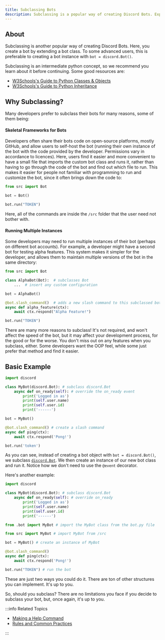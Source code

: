 ```yaml
---
title: Subclassing Bots
description: Subclassing is a popular way of creating Discord Bots. Explore how you can create a Discord bot by subclassing.
---
```


## About

Subclassing is another popular way of creating Discord Bots. Here, you create a bot by extending a bot class. To some advanced users, this is preferable to creating a bot instance with `bot = discord.Bot()`.

Subclassing is an intermediate python concept, so we recommend you learn about it before continuing. Some good resources are:

-   [W3Schools's Guide to Python Classes & Objects](https://www.w3schools.com/python/python_classes.asp)
-   [W3Schools's Guide to Python Inheritance](https://www.w3schools.com/python/python_inheritance.asp)

## Why Subclassing?

Many developers prefer to subclass their bots for many reasons, some of them being:

#### Skeletal Frameworks for Bots

Developers often share their bots code on open-source platforms, mostly GitHub, and allow users to self-host the bot (running their own instance of the bot with the code provided by the developer. Permissions vary in accordance to licences). Here, users find it easier and more convenient to have a small file that imports the custom bot class and runs it, rather than having to go through the code of the bot and find out which file to run. This makes it easier for people not familiar with programming to run and customize the bot, since it often brings down the code to:

```python title="./main.py"
from src import Bot

bot = Bot()

bot.run("TOKEN")
```

Here, all of the commands are inside the `/src` folder that the user need not bother with.

#### Running Multiple Instances

Some developers may need to run multiple instances of their bot (perhaps on different bot accounts). For example, a developer might have a second bot for testing alpha features. This system makes it simpler for the developer, and allows them to maintain multiple versions of the bot in the same directory:

```python title="./alpha_bot.py"
from src import Bot

class AlphaBot(Bot):  # subclasses Bot
    ...  # insert any custom configuration

bot = AlphaBot()

@bot.slash_command()  # adds a new slash command to this subclassed bot
async def alpha_feature(ctx):
    await ctx.respond("Alpha Feature!")

bot.run("TOKEN")
```

There are many more reasons to subclass! It's not required, and won't affect the speed of the bot, but it may affect your development process, for the good or for the worse. You don't miss out on any features when you subclass, either. Some developers want the OOP feel, while some just prefer that method and find it easier.

## Basic Example

```python
import discord

class MyBot(discord.Bot): # subclass discord.Bot
    async def on_ready(self): # override the on_ready event
        print('Logged in as')
        print(self.user.name)
        print(self.user.id)
        print('------')

bot = MyBot()

@bot.slash_command() # create a slash command
async def ping(ctx):
    await ctx.respond('Pong!')

bot.run('token')
```

As you can see, instead of creating a bot object with `bot = discord.Bot()`, we subclass [`discord.Bot`](https://docs.pycord.dev/en/master/api.html#discord.Bot). We then create an instance of our new bot class and run it. Notice how we don't need to use the `@event` decorator.

Here's another example:

```python title="./src/bot.py"
import discord

class MyBot(discord.Bot): # subclass discord.Bot
    async def on_ready(self): # override on_ready
        print('Logged in as')
        print(self.user.name)
        print(self.user.id)
        print('------')
```
```python title="./src/__init__.py"
from .bot import MyBot # import the MyBot class from the bot.py file
```
```python title="./main.py"
from src import MyBot # import MyBot from /src

bot = MyBot() # create an instance of MyBot

@bot.slash_command()
async def ping(ctx):
    await ctx.respond('Pong!')

bot.run("TOKEN") # run the bot
```

These are just two ways you could do it. There are ton of other structures you can implement. It's up to you.

So, should you subclass? There are no limitations you face if you decide to subclass your bot, but, once again, it's up to you.

:::info Related Topics

-   [Making a Help Command](../Extensions/Commands/help-command)
-   [Rules and Common Practices](../Getting-Started/rules-and-common-practices)

:::
